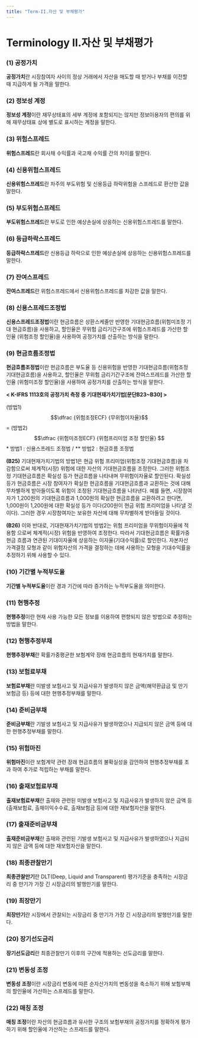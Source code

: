 ```yaml
---
title: "Term-II.자산 및 부채평가"
---
```

# Terminology II.자산 및 부채평가

### (1) 공정가치
**공정가치**란 시장참여자 사이의 정상 거래에서 자산을 매도할 때 받거나 부채를 이전할 때 지급하게 될 가격을 말한다.
### (2) 정보성 계정
**정보성 계정**이란 재무상태표의 세부 계정에 포함되지는 않지만 정보이용자의 편의를 위해 재무상태표 상에 별도로 표시하는 계정을 말한다.
### (3) 위험스프레드
**위험스프레드**란 회사채 수익률과 국고채 수익률 간의 차이를 말한다.
### (4) 신용위험스프레드
**신용위험스프레드**란 차주의 부도위험 및 신용등급 하락위험을 스프레드로 환산한 값을 말한다.
### (5) 부도위험스프레드
**부도위험스프레드**란 부도로 인한 예상손실에 상응하는 신용위험스프레드를 말한다.
### (6) 등급하락스프레드
**등급하락스프레드**란 신용등급 하락으로 인한 예상손실에 상응하는 신용위험스프레드를 말한다.
### (7) 잔여스프레드
**잔여스프레드**란 위험스프레드에서 신용위험스프레드를 차감한 값을 말한다.
### (8) 신용스프레드조정법
**신용스프레드조정법**이란 현금흐름은 상환스케줄만 반영한 기대현금흐름(위험미조정 기대 현금흐름)을 사용하고, 할인율은 무위험 금리기간구조에 위험스프레드를 가산한 할인율 (위험조정 할인율)을 사용하여 공정가치를 산출하는 방식을 말한다.
### (9) 현금흐름조정법
**현금흐름조정법**이란 현금흐름은 부도율 등 신용위험을 반영한 기대현금흐름(위험조정 기대현금흐름)을 사용하고, 할인율은 무위험 금리기간구조에 잔여스프레드를 가산한 할인율 (위험미조정 할인율)을 사용하여 공정가치를 산출하는 방식을 말한다.

<Accordion multiple activeIndex={[]}>
<AccordionTab header="  기대현재가치기법">

  **< K-IFRS 1113호의 공정가치 측정 중 기대현재가치기법[문단B23~B30] >**

  (방법1) $$\dfrac {위험조정ECF} {무위험이자율}$$ = (방법2) $$\dfrac {위험미조정ECF} {위험프리미엄 조정 할인율} $$
<SubText>
  \* 방법1 : 신용스프레드 조정법 /   \** 방법2 : 현금흐름 조정법
</SubText>

  **(B25)** 기대현재가치기법의 방법1은 현금 위험 프리미엄(위험조정 기대현금흐름)을 차감함으로써 체계적(시장) 위험에 대한 자산의 기대현금흐름을 조정한다. 그러한 위험조정 기대현금흐름은 확실성 등가 현금흐름을 나타내며 무위험이자율로 할인된다. 확실성 등가 현금흐름은 시장 참여자가 확실한 현금흐름을 기대현금흐름과 교환하는 것에 대해 무차별하게 받아들이도록 위험이 조정된 기대현금흐름을 나타낸다. 예를 들면, 시장참여자가 1,200원의 기대현금흐름과 1,000원의 확실한 현금흐름을 교환하려고 한다면, 1,000원이 1,200원에 대한 확실성 등가 이다(200원이 현금 위험 프리미엄을 나타낼 것이다). 그러한 경우 시장참여자는 보유한 자산에 대해 무차별하게 받아들일 것이다.

  **(B26)** 이와 반대로, 기대현재가치기법의 방법2는 위험 프리미엄을 무위험이자율에 적용함 으로써 체계적(시장) 위험을 반영하여 조정한다. 따라서 기대현금흐름은 확률가중 현금 흐름과 연관된 기대이자율에 상응하는 이자율(기대수익률)로 할인한다. 자본자산가격결정 모형과 같이 위험자산의 가격을 결정하는 데에 사용하는 모형을 기대수익률을 추정하기 위해 사용할 수 있다.

</AccordionTab>
</Accordion>

### (10) 기간별 누적부도율
**기간별 누적부도율**이란 경과 기간에 따라 증가하는 누적부도율을 의미한다.
### (11) 현행추정
**현행추정**이란 현재 사용 가능한 모든 정보를 이용하여 편향되지 않은 방법으로 추정하는 방법을 말한다.
### (12) 현행추정부채
**현행추정부채**란 확률가중평균한 보험계약 장래 현금흐름의 현재가치를 말한다.
### (13) 보험료부채
**보험료부채**란 미발생 보험사고 및 지급사유가 발생하지 않은 금액(해약환급금 및 만기 보험금 등) 등에 대한 현행추정부채를 말한다.
### (14) 준비금부채
**준비금부채**란 기발생 보험사고 및 지급사유가 발생하였으나 지급되지 않은 금액 등에 대한 현행추정부채를 말한다.
### (15) 위험마진
**위험마진**이란 보험계약 관련 장래 현금흐름의 불확실성을 감안하여 현행추정부채를 초과 하여 추가로 적립하는 부채를 말한다.
### (16) 출재보험료부채
**출재보험료부채**란 출재와 관련된 미발생 보험사고 및 지급사유가 발생하지 않은 금액 등 (출재보험료, 출재이익수수료, 출재보험금 등)에 대한 재보험자산을 말한다.
### (17) 출재준비금부채
**출재준비금부채**란 출재와 관련된 기발생 보험사고 및 지급사유가 발생하였으나 지급되지 않은 금액 등에 대한 재보험자산을 말한다.
### (18) 최종관찰만기
**최종관찰만기**란 DLT(Deep, Liquid and Transparent) 평가기준을 충족하는 시장금리 중 만기가 가장 긴 시장금리의 발행만기를 말한다.
### (19) 최장만기
**최장만기**란 시장에서 관찰되는 시장금리 중 만기가 가장 긴 시장금리의 발행만기를 말한다.
### (20) 장기선도금리
**장기선도금리**란 최종관찰만기 이후의 구간에 적용하는 선도금리를 말한다.
### (21) 변동성 조정
**변동성 조정**이란 시장금리 변동에 따른 순자산가치의 변동성을 축소하기 위해 보험부채의 할인율에 가산하는 스프레드를 말한다.
### (22) 매칭 조정
**매칭 조정**이란 자산의 현금흐름과 유사한 구조의 보험부채의 공정가치를 정확하게 평가하기 위해 할인율에 가산하는 스프레드를 말한다.
